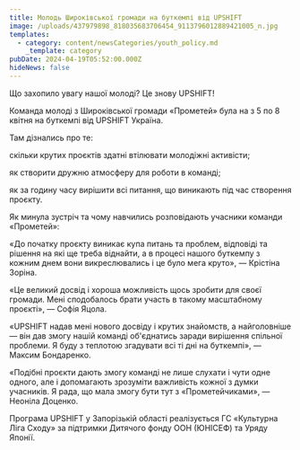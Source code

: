 ```yaml
---
title: Молодь Широківської громади на буткемпі від UPSHIFT
image: /uploads/437979898_818035683706454_9113796012889421005_n.jpg
templates:
  - category: content/newsCategories/youth_policy.md
    _template: category
pubDate: 2024-04-19T05:52:00.000Z
hideNews: false
---
```


Що захопило увагу нашої молоді? Це знову UPSHIFT!

Команда молоді з Широківської громади «Прометей» була на з 5 по 8 квітня на буткемпі від UPSHIFT Україна.

Там дізнались про те:

скільки крутих проєктів здатні втілювати молодіжні активісти;

як створити дружню атмосферу для роботи в команді;

як за годину часу вирішити всі питання, що виникають під час створення проєкту.

Як минула зустріч та чому навчились розповідають учасники команди «Прометей»:

«До початку проєкту виникає купа питань та проблем, відповіді та рішення на які ще треба віднайти, а в процесі нашого  буткемпу з кожним днем вони викреслювались і це було мега круто», — Крістіна Зоріна.

«Це великий досвід і хороша можливість щось зробити для своєї громади. Мені сподобалось брати участь в такому масштабному проєкті», — Софія Яцола.

«UPSHIFT надав мені нового досвіду і крутих знайомств, а найголовніше — він дав змогу нашій команді об'єднатись заради вирішення спільної проблеми. Я буду з теплотою згадувати всі ті дні на  буткемпі», — Максим Бондаренко. 

«Подібні проєкти дають змогу команді не лише слухати і чути одне одного, але і допомагають зрозуміти важливість кожної з думки учасників. Я рада, що мала змогу бути тут з «Прометейчиками», — Неоніла Доценко.

Програма UPSHIFT у Запорізькій області реалізується ГС «Культурна Ліга Сходу» за підтримки Дитячого фонду ООН (ЮНІСЕФ) та Уряду Японії.
